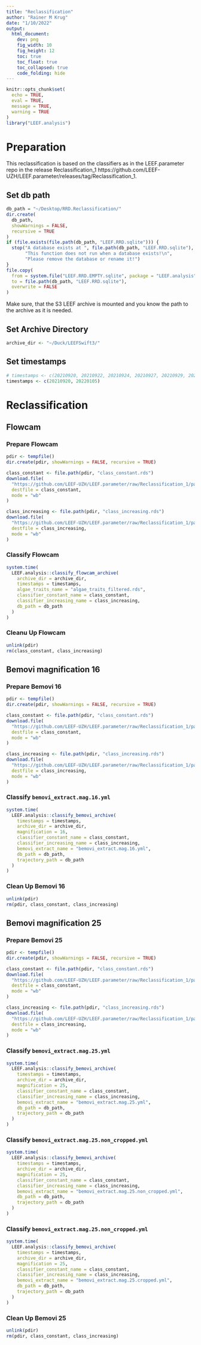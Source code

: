 ```yaml
---
title: "Reclassification"
author: "Rainer M Krug"
date: "1/10/2022"
output:
  html_document:
    dev: png
    fig_width: 10
    fig_height: 12
    toc: true
    toc_float: true
    toc_collapsed: true
    code_folding: hide
---
```


```r
knitr::opts_chunk$set(
  echo = TRUE,
  eval = TRUE,
  message = TRUE,
  warning = TRUE
)
library("LEEF.analysis")
```

# Preparation
This reclassification is based on the classifiers as in the LEEF.parameter repo in the release Reclassification_1 https://github.com/LEEF-UZH/LEEF.parameter/releases/tag/Reclassification_1.

## Set db path
```r
db_path = "~/Desktop/RRD.Reclassification/"
dir.create(
  db_path,
  showWarnings = FALSE,
  recursive = TRUE
)
if (file.exists(file.path(db_path, "LEEF.RRD.sqlite"))) {
  stop("A database exists at ", file.path(db_path, "LEEF.RRD.sqlite"), "!\n",
       "This function does not run when a database exists!\n",
       "Please remove the database or rename it!")
}
file.copy(
  from = system.file("LEEF.RRD.EMPTY.sqlite", package = "LEEF.analysis"),
  to = file.path(db_path, "LEEF.RRD.sqlite"),
  overwrite = FALSE
)
```

Make sure, that the S3 LEEF archive is mounted and you know the path to the archive as it is needed.

## Set Archive Directory
```r
archive_dir <- "~/Duck/LEEFSwift3/"
```

## Set timestamps
```r
# timestamps <- c(20210920, 20210922, 20210924, 20210927, 20210929, 20211001, 20211004, 20211006, 20211008, 20211011, 20211013, 20211015, 20211018, 20211020, 20211022, 20211025, 20211027, 20211029, 20211101, 20211103, 20211105, 20211108, 20211110, 20211112, 20211115, 20211117, 20211119, 20211122, 20211124, 20211126, 20211129, 20211201, 20211203, 20211206, 20211208, 20211210, 20211213, 20211215, 20211217, 20211220, 20211222, 20211224, 20211227, 20211229, 20211231, 20220103, 20220105)
timestamps <- c(20210920, 20220105)
```

# Reclassification 

## Flowcam

### Prepare Flowcam
```r
pdir <- tempfile()
dir.create(pdir, showWarnings = FALSE, recursive = TRUE)

class_constant <- file.path(pdir, "class_constant.rds")
download.file(
  "https://github.com/LEEF-UZH/LEEF.parameter/raw/Reclassification_1/parameter/flowcam/svm_flowcam_classifiers_18c_december2021.rds", 
  destfile = class_constant,
  mode = "wb"
)

class_increasing <- file.path(pdir, "class_increasing.rds")
download.file(
  "https://github.com/LEEF-UZH/LEEF.parameter/raw/Reclassification_1/parameter/flowcam/svm_flowcam_classifiers_increasing_trained_at_18c_december2021.rds", 
  destfile = class_increasing,
  mode = "wb"
)
```

### Classify Flowcam
```r
system.time(
  LEEF.analysis::classify_flowcam_archive(
    archive_dir = archive_dir, 
    timestamps = timestamps, 
    algae_traits_name = "algae_traits_filtered.rds", 
    classifier_constant_name = class_constant, 
    classifier_increasing_name = class_increasing, 
    db_path = db_path
  )
)
```

### Cleanu Up Flowcam
```r
unlink(pdir)
rm(class_constant, class_increasing)
```

## Bemovi magnification 16
### Prepare Bemovi 16
```r
pdir <- tempfile()
dir.create(pdir, showWarnings = FALSE, recursive = TRUE)

class_constant <- file.path(pdir, "class_constant.rds")
download.file(
  "https://github.com/LEEF-UZH/LEEF.parameter/raw/Reclassification_1/parameter/bemovi.mag.16/svm_video_classifiers_18c_16x_december2021.rds", 
  destfile = class_constant,
  mode = "wb"
)

class_increasing <- file.path(pdir, "class_increasing.rds")
download.file(
  "https://github.com/LEEF-UZH/LEEF.parameter/raw/Reclassification_1/parameter/bemovi.mag.16/svm_video_classifiers_increasing_trained_at_18c_16x_december2021.rds", 
  destfile = class_increasing,
  mode = "wb"
)
```

### Classify `bemovi_extract.mag.16.yml`
```r
system.time(
  LEEF.analysis::classify_bemovi_archive( 
    timestamps = timestamps, 
    archive_dir = archive_dir, 
    magnification = 16, 
    classifier_constant_name = class_constant, 
    classifier_increasing_name = class_increasing, 
    bemovi_extract_name = "bemovi_extract.mag.16.yml", 
    db_path = db_path,
    trajectory_path = db_path
  )
)
```

### Clean Up Bemovi 16
```r
unlink(pdir)
rm(pdir, class_constant, class_increasing)
```

## Bemovi magnification 25
### Prepare Bemovi 25
```r
pdir <- tempfile()
dir.create(pdir, showWarnings = FALSE, recursive = TRUE)

class_constant <- file.path(pdir, "class_constant.rds")
download.file(
  "https://github.com/LEEF-UZH/LEEF.parameter/raw/Reclassification_1/parameter/bemovi.mag.25/svm_video_classifiers_18c_25x_december2021.rds", 
  destfile = class_constant,
  mode = "wb"
)

class_increasing <- file.path(pdir, "class_increasing.rds")
download.file(
  "https://github.com/LEEF-UZH/LEEF.parameter/raw/Reclassification_1/parameter/bemovi.mag.25/svm_video_classifiers_increasing_trained_at_18c_25x_december2021.rds", 
  destfile = class_increasing,
  mode = "wb"
)
```

### Classify `bemovi_extract.mag.25.yml` 
```r
system.time(
  LEEF.analysis::classify_bemovi_archive( 
    timestamps = timestamps, 
    archive_dir = archive_dir, 
    magnification = 25, 
    classifier_constant_name = class_constant, 
    classifier_increasing_name = class_increasing, 
    bemovi_extract_name = "bemovi_extract.mag.25.yml", 
    db_path = db_path,
    trajectory_path = db_path
  )
)
```

### Classify `bemovi_extract.mag.25.non_cropped.yml` 
```r
system.time(
  LEEF.analysis::classify_bemovi_archive( 
    timestamps = timestamps, 
    archive_dir = archive_dir, 
    magnification = 25, 
    classifier_constant_name = class_constant, 
    classifier_increasing_name = class_increasing, 
    bemovi_extract_name = "bemovi_extract.mag.25.non_cropped.yml", 
    db_path = db_path,
    trajectory_path = db_path
  )
)

```

### Classify `bemovi_extract.mag.25.non_cropped.yml` 
```r
system.time(
  LEEF.analysis::classify_bemovi_archive( 
    timestamps = timestamps, 
    archive_dir = archive_dir, 
    magnification = 25, 
    classifier_constant_name = class_constant, 
    classifier_increasing_name = class_increasing, 
    bemovi_extract_name = "bemovi_extract.mag.25.cropped.yml", 
    db_path = db_path,
    trajectory_path = db_path
  )
)
```

### Clean Up Bemovi 25
```r
unlink(pdir)
rm(pdir, class_constant, class_increasing)
```
